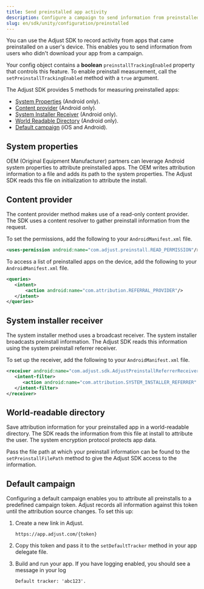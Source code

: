 ```yaml
---
title: Send preinstalled app activity
description: Configure a campaign to send information from preinstalled apps.
slug: en/sdk/unity/configuration/preinstalled
---
```



You can use the Adjust SDK to record activity from apps that came preinstalled on a user's device. This enables you to send information from users who didn't download your app from a campaign.

Your config object contains a **boolean** `preinstallTrackingEnabled` property that controls this feature. To enable preinstall measurement, call the `setPreinstallTrackingEnabled` method with a `true` argument.

<SetPreinstallTrackingEnabled />

The Adjust SDK provides 5 methods for measuring preinstalled apps:

* [System Properties](#system-properties) (Android only).
* [Content provider](#content-provider) (Android only).
* [System Installer Receiver](#system-installer-receiver) (Android only).
* [World Readable Directory](#world-readable-directory) (Android only).
* [Default campaign](#default-campaign) (iOS and Android).

## System properties

<Abbr>OEM (Original Equipment Manufacturer)</Abbr> partners can leverage Android system properties to attribute preinstalled apps. The OEM writes attribution information to a file and adds its path to the system properties. The Adjust SDK reads this file on initialization to attribute the install.

## Content provider

The content provider method makes use of a read-only content provider. The SDK uses a content resolver to gather preinstall information from the request.

To set the permissions, add the following to your `AndroidManifest.xml` file.

```xml title="AndroidManifest.xml"
<uses-permission android:name="com.adjust.preinstall.READ_PERMISSION"/>
```

To access a list of preinstalled apps on the device, add the following to your `AndroidManifest.xml` file.

```xml title="AndroidManifest.xml"
<queries>
   <intent>
       <action android:name="com.attribution.REFERRAL_PROVIDER"/>
   </intent>
</queries>
```

## System installer receiver

The system installer method uses a broadcast receiver. The system installer broadcasts preinstall information. The Adjust SDK reads this information using the system preinstall referrer receiver.

To set up the receiver, add the following to your `AndroidManifest.xml` file.

```xml title="AndroidManifest.xml"
<receiver android:name="com.adjust.sdk.AdjustPreinstallReferrerReceiver"> 
   <intent-filter> 
      <action android:name="com.attribution.SYSTEM_INSTALLER_REFERRER" /> 
   </intent-filter> 
</receiver>
```

## World-readable directory

Save attribution information for your preinstalled app in a world-readable directory. The SDK reads the information from this file at install to attribute the user. The system encryption protocol protects app data.

Pass the file path at which your preinstall information can be found to the `setPreinstallFilePath` method to give the Adjust SDK access to the information.

<SetPreinstallFilePath />

## Default campaign

Configuring a default campaign enables you to attribute all preinstalls to a predefined campaign token. Adjust records all information against this token until the attribution source changes. To set this up:

1. Create a new link in Adjust.
   
   ```http "{token}"
   https://app.adjust.com/{token}
   ```

2. Copy this token and pass it to the `setDefaultTracker` method in your app delegate file.

   <SetDefaultTracker />

3. Build and run your app. If you have logging enabled, you should see a message in your log

   ```text
   Default tracker: 'abc123'.
   ```
